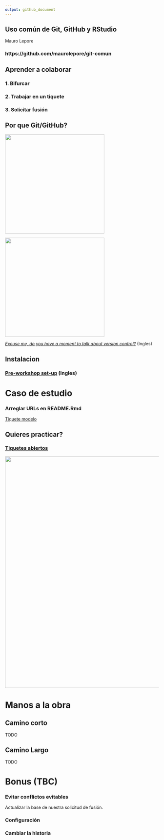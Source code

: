 ```yaml
---
output: github_document
---
```


## Uso común de Git, GitHub y RStudio

Mauro Lepore

### https://github.com/maurolepore/git-comun



## Aprender a colaborar

### __1. Bifurcar__

### __2. Trabajar en un tiquete__

### __3. Solicitar fusión__



## Por que Git/GitHub?

<div class="columns-2">
<img src="https://i.imgur.com/MBv5IJQ.jpg" align="center" width=325/>

<img src="https://i.imgur.com/uORi6QZ.png" align="center" width=325/>
</div>

_[Excuse me, do you have a moment to talk about version control?](https://peerj.com/preprints/3159/)_ (Ingles)



## Instalacion

### [Pre-workshop set-up](https://happygitwithr.com/workshops.html#pre-workshop-set-up) (Ingles)



# Caso de estudio

### Arreglar URLs en README.Rmd

[Tiquete modelo](https://github.com/forestgeo/fgeo.plot/issues/57)



## Quieres practicar?

### [Tiquetes abiertos](https://github.com/search?utf8=%E2%9C%93&q=org%3Aforestgeo+is%3Aopen+%22Add+full+URLs+to+the+website%22&type=Issues)

<img src="https://i.imgur.com/XsYdXmI.png" align="center" width=760/>



# Manos a la obra

## Camino corto

TODO

## Camino Largo

TODO

# Bonus (TBC)

### Evitar conflictos evitables

Actualizar la base de nuestra solicitud de fusión.

### Configuración

### Cambiar la historia
